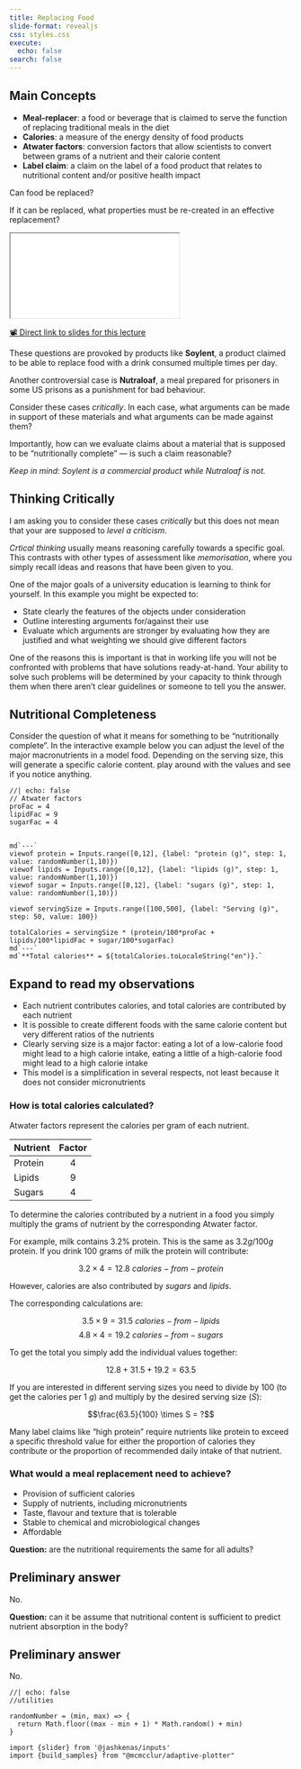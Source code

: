 ```yaml
---
title: Replacing Food 
slide-format: revealjs
css: styles.css
execute:
  echo: false
search: false
---
```


:::{.callout-note}
## Main Concepts 

- **Meal-replacer**: a food or beverage that is claimed to serve the function of replacing traditional meals in the diet 
- **Calories**: a measure of the energy density of food products 
- **Atwater factors**: conversion factors that allow scientists to convert between grams of a nutrient and their calorie content 
- **Label claim**: a claim on the label of a food product that relates to nutritional content and/or positive health impact 
:::

Can food be replaced?

If it can be replaced, what properties must be re-created in an effective replacement?

<div>
```{=html}
<iframe class="slide-deck" src="../slides/four/"></iframe>
```
</div>

[📽️ Direct link to slides for this lecture](slides/four/)

These questions are provoked by products like **Soylent**, a product claimed to be able to replace food with a drink consumed multiple times per day.

Another controversial case is **Nutraloaf**, a meal prepared for prisoners in some US prisons as a punishment for bad behaviour.

Consider these cases *critically*.
In each case, what arguments can be made in support of these materials and what arguments can be made against them?

Importantly, how can we evaluate claims about a material that is supposed to be "nutritionally complete" — is such a claim reasonable?

*Keep in mind: Soylent is a commercial product while Nutraloaf is not.*

:::{.callout-important}
## Thinking Critically

I am asking you to consider these cases *critically* but this does not mean that your are supposed to *level a criticism*.

*Crtical thinking* usually means reasoning carefully towards a specific goal.
This contrasts with other types of assessment like *memorisation*, where you simply recall ideas and reasons that have been given to you.

One of the major goals of a university education is learning to think for yourself.
In this example you might be expected to:

- State clearly the features of the objects under consideration
- Outline interesting arguments for/against their use
- Evaluate which arguments are stronger by evaluating how they are justified and what weighting we should give different factors

One of the reasons this is important is that in working life you will not be confronted with problems that have solutions ready-at-hand.
Your ability to solve such problems will be determined by your capacity to think through them when there aren't clear guidelines or someone to tell you the answer.
:::


## Nutritional Completeness 

Consider the question of what it means for something to be "nutritionally complete".
In the interactive example below you can adjust the level of the major macronutrients in a model food.
Depending on the serving size, this will generate a specific calorie content.
play around with the values and see if you notice anything.

```ojs
//| echo: false
// Atwater factors
proFac = 4
lipidFac = 9
sugarFac = 4


md`---`
viewof protein = Inputs.range([0,12], {label: "protein (g)", step: 1, value: randomNumber(1,10)})
viewof lipids = Inputs.range([0,12], {label: "lipids (g)", step: 1, value: randomNumber(1,10)})
viewof sugar = Inputs.range([0,12], {label: "sugars (g)", step: 1, value: randomNumber(1,10)})

viewof servingSize = Inputs.range([100,500], {label: "Serving (g)", step: 50, value: 100})

totalCalories = servingSize * (protein/100*proFac + lipids/100*lipidFac + sugar/100*sugarFac)
md`---`
md`**Total calories** = ${totalCalories.toLocaleString("en")}.`

```

:::{.callout-important collapse="true"}
## Expand to read my observations

- Each nutrient contributes calories, and total calories are contributed by each nutrient
- It is possible to create different foods with the same calorie content but very different ratios of the nutrients
- Clearly serving size is a major factor: eating a lot of a low-calorie food might lead to a high calorie intake, eating a little of a high-calorie food might lead to a high calorie intake
- This model is a simplification in several respects, not least because it does not consider micronutrients
:::


### How is total calories calculated?

Atwater factors represent the calories per gram of each nutrient.

| Nutrient | Factor    |
|--------- | :-------: |
| Protein  | 4         |
| Lipids   | 9         |
| Sugars   | 4         |

To determine the calories contributed by a nutrient in a food you simply multiply the grams of nutrient by the corresponding Atwater factor.

For example, milk contains $3.2\%$ protein.
This is the same as $3.2 g/100g$ protein.
If you drink 100 grams of milk the protein will contribute:

$$3.2 \times 4 = 12.8 \ calories-from-protein$$

However, calories are also contributed by *sugars* and *lipids*.

The corresponding calculations are:

$$3.5 \times 9 = 31.5 \ calories-from-lipids$$
$$4.8 \times 4 = 19.2 \ calories-from-sugars$$

To get the total you simply add the individual values together:

$$12.8 + 31.5 + 19.2 = 63.5$$

If you are interested in different serving sizes you need to divide by $100$ (to get the calories per $1 \ g$) and multiply by the desired serving size ($S$):

$$\frac{63.5}{100} \times S = ?$$

Many label claims like "high protein" require nutrients like protein to exceed a specific threshold value for either the proportion of calories they contribute or the proportion of recommended daily intake of that nutrient.

### What would a meal replacement need to achieve?

- Provision of sufficient calories
- Supply of nutrients, including micronutrients
- Taste, flavour and texture that is tolerable
- Stable to chemical and microbiological changes
- Affordable

**Question:** are the nutritional requirements the same for all adults?

:::{.callout-note collapse="true"}
## Preliminary answer 
No.
:::

**Question:** can it be assume that nutritional content is sufficient to predict nutrient absorption in the body?

:::{.callout-note collapse="true"}
## Preliminary answer 
No.
:::

```ojs
//| echo: false
//utilities

randomNumber = (min, max) => {
  return Math.floor((max - min + 1) * Math.random() + min)  
}

import {slider} from '@jashkenas/inputs'
import {build_samples} from "@mcmcclur/adaptive-plotter"
```
